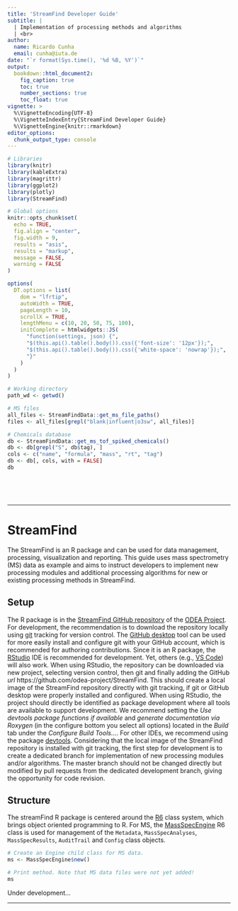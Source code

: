 ```yaml
---
title: 'StreamFind Developer Guide'
subtitle: |
  | Implementation of processing methods and algorithms
  | <br>
author:
  name: Ricardo Cunha
  email: cunha@iuta.de
date: "`r format(Sys.time(), '%d %B, %Y')`"
output:
  bookdown::html_document2:
    fig_caption: true
    toc: true
    number_sections: true
    toc_float: true
vignette: >
  %\VignetteEncoding{UTF-8}
  %\VignetteIndexEntry{StreamFind Developer Guide}
  %\VignetteEngine{knitr::rmarkdown}
editor_options: 
  chunk_output_type: console
---
```


```r
# Libraries
library(knitr)
library(kableExtra)
library(magrittr)
library(ggplot2)
library(plotly)
library(StreamFind)

# Global options
knitr::opts_chunk$set(
  echo = TRUE,
  fig.align = "center",
  fig.width = 9,
  results = "asis",
  results = "markup",
  message = FALSE,
  warning = FALSE
)

options(
  DT.options = list(
    dom = "lfrtip",
    autoWidth = TRUE,
    pageLength = 10,
    scrollX = TRUE,
    lengthMenu = c(10, 20, 50, 75, 100),
    initComplete = htmlwidgets::JS(
      "function(settings, json) {",
      "$(this.api().table().body()).css({'font-size': '12px'});",
      "$(this.api().table().body()).css({'white-space': 'nowrap'});",
      "}"
    )
  )
)

# Working directory
path_wd <- getwd()

```

```r
# MS files
all_files <- StreamFindData::get_ms_file_paths()
files <- all_files[grepl("blank|influent|o3sw", all_files)]

# Chemicals database
db <- StreamFindData::get_ms_tof_spiked_chemicals()
db <- db[grepl("S", db$tag), ]
cols <- c("name", "formula", "mass", "rt", "tag")
db <- db[, cols, with = FALSE]
db
```

<style>
pre {
  overflow-x: auto;
}
pre code {
  word-wrap: normal;
  white-space: pre;
}
</style>

<br>

<br>

***

# StreamFind

The StreamFind is an R package and can be used for data management, processing, visualization and reporting. This guide 
uses mass spectrometry (MS) data as example and aims to instruct developers to implement new processing modules and 
additional processing algorithms for new or existing processing methods in StreamFind.

## Setup

The R package is in the [StreamFind GitHub repository](https://github.com/odea-project/StreamFind) of the 
[ODEA Project](https://github.com/odea-project). For development, the recommendation is to download the repository 
locally using [git](https://git-scm.com/) tracking for version control. The [GitHub desktop](https://desktop.github.com/) 
tool can be used for more easily install and configure git with your GitHub account, which is recommended for authoring 
contributions. Since it is an R package, the [RStudio](https://posit.co/products/open-source/rstudio/) IDE is 
recommended for development. Yet, others (e.g., [VS Code](https://code.visualstudio.com/download)) will also work. When 
using RStudio, the repository can be downloaded via new project, selecting version control, then git and finally adding 
the GitHub *url* https://github.com/odea-project/StreamFind. This should create a local image of the StreamFind repository 
directly with git tracking, if git or GitHub desktop were properly installed and configured. When using RStudio, the 
project should directly be identified as package development where all tools are available to support development. We 
recommend setting the *Use devtools package functions if available* and *generate documentation via Roxygen* (in the 
configure bottom you select all options) located in the *Build* tab under the *Configure Build Tools...*. For other 
IDEs, we recommend using the package [devtools](https://www.r-project.org/nosvn/pandoc/devtools.html). Considering that 
the local image of the StreamFind repository is installed with git tracking, the first step for development is to create 
a dedicated branch for implementation of new processing modules and/or algorithms. The master branch should not be 
changed directly but modified by pull requests from the dedicated development branch, giving the opportunity for code 
revision.

## Structure

The streamFind R package is centered around the [R6](https://r6.r-lib.org/index.html) class system, which brings object 
oriented programming to R. For MS, the [MassSpecEngine](https://odea-project.github.io/StreamFind/reference/MassSpecEngine.html) 
R6 class is used for management of the `Metadata`, `MassSpecAnalyses`, `MassSpecResults`, `AuditTrail` and `Config` class objects.

```r
# Create an Engine child class for MS data.
ms <- MassSpecEngine$new()

# Print method. Note that MS data files were not yet added!
ms
```

Under development...

<!-- For implementation of processing methods, the [S7](https://rconsortium.github.io/S7/index.html) class *ProcessingStep*  -->
<!-- is used to dispatch settings to processing methods. See article [Evaluation of Wastewater Ozonation with Mass Spectrometry](https://odea-project.github.io/StreamFind/articles/demo_ozonation_project.html) for demonstration of usage.  -->
<!-- In essence, a given algorithm to be applied to a processing method is added to the *MassSpecEngine* or to a *Workflow*  -->
<!-- object as a *ProcessingStep* which is then used to process the data with the defined settings or parameters. The  -->
<!-- structure of a *ProcessingStep* is exemplified below for the algorithm `openms` to find features in MS data. -->

<!-- ```{r example-settings, results='markup'} -->
<!-- ffs <- MassSpecSettings_FindFeatures_openms() -->

<!-- ffs -->
<!-- ``` -->

<!-- As shown, the constructor of a *ProcessingStep* is a function always including `[engine name upper cammel case]Settings_[method name upper cammel case]_[algorithm name]`; More details are given in the Semantics (\@ref(semantics)). Then, the *ProcessingStep* can  -->
<!-- be directly applied to the *MassSpecEngine* or used to assemble an S7 class *Workflow* object. -->

<!-- ```{r add-settings, results='markup'} -->
<!-- workflow <- Workflow(list(ffs)) -->

<!-- workflow -->
<!-- ``` -->

<!-- Alternatively, the *ProcessingStep* can be saved as a JSON string and imported from a JSON file, as demonstrated below. -->

<!-- ```{r save-settings, results='markup'} -->
<!-- save(ffs, format = "json", name = "ffs") -->
<!-- ``` -->

<!-- ```{r show-json, results='markup'} -->
<!-- jsonlite::prettify(readLines("ffs.json")) -->
<!-- ``` -->

<!-- ```{r import-settings, results='markup'} -->
<!-- ffs <- read(ProcessingStep(), "ffs.json") -->

<!-- # "openms" replaced by "xcms3_centwave" -->
<!-- ffs -->
<!-- ``` -->

<!-- The use of the S3 object system for *ProcessingStep* gives flexibility to the list of parameters, meaning that each parameter entry can be a single numeric value, a vector of strings or even a full data.frame if required. Each *ProcessingStep* constructor (i.e., `[engine name upper cammel case]Settings_[method name upper cammel case]_[algorithm name]`) has a dedicated validation method to ensure that the parameters and metadata are in conformity (as shown below). The validation of a *ProcessingStep* is always performed before applying it to a processing method. -->

<!-- ```{r validate-settings, results='markup'} -->
<!-- validate(ffs) -->
<!-- ``` -->

<!-- Besides the S3 class *ProcessingStep*, the *ProcessingStep* object receives other class names that are used for S3 method dispatchment (i.e., direct the object to the dedicated S3 method where the actual processing algorithm is applied). Below we show the classes of the `ffs` *ProcessingStep*. The class *patRoon* means that the algorithm `openms` is applied via the package [patRoon](https://github.com/rickhelmus/patRoon). The class *MassSpecSettings_FindFeatures_openms* directs the object to the right processing method and indicates which algorithm to be applied. For this, an [S3 generic](http://adv-r.had.co.nz/S3.html) is used in each processing method (e.g., `MassSpecEngine$find_features()` or `MassSpecEngine$group_features()`) for the dispatchment. This process is not visible to the user but is essential for the developer. Implementation of new processing methods and/or algorithms must consider this structure. In the section Implementation (\@ref(implementation)) the process of adding new methods and algorithms is described in more detail. -->

<!-- ```{r other-classes, results='markup'} -->
<!-- class(ffs) -->
<!-- ``` -->

<!-- ## Semantics -->

<!-- Consistent semantics are attempted within the StreamFind R package. Some of the class and method names were already mentioned above and a clear use of the *underscore* to separate words for methods and use of *Upper Camel Case* for classes is visible. In this section, we try to highlight the defined rules for the most important semantic aspects. All the methods available via the class `MassSpecEngine$` are written with underscore to separate the words (e.g., `get_analysis_names()` or `annotate_features()`). The arguments of methods, functions and class constructors are always written with *Lower Camel Case* when more than one word is needed (e.g., `colorBy` or `minIntensity`). Classes are written with *Upper Camel Case* when two or more words are used (e.g., *MassSpecAnalysis* or *Metadata*) with the exception of the specific constructor functions for the different algorithm settings, which use the syntax `[engine name]Settings_[method name]_[algorithm name]` (e.g., *MassSpecSettings_FilterFeatures_StreamFind* or *RamanSettings_BinSpectra_StreamFind*); This supports and facilitates the association of the settings with the respective engine and processing method. Functions or methods not available to the user (i.e., not exported via the package NAMESPACE) are written with `.` at the beginning, followed by *underscore* to separate words (e.g., *.get_colors()* or *.plot_spectra_ms2_static()*). This is also applied to the S3 generics of the processing modules, which use the syntax `.s3_[module method]` (e.g., `.s3_FindFeatures` or `.s3_GroupFeatures`). -->

<!-- ## Files -->

<!-- The file structure of the StreamFind package is in line with the [CRAN official package development guideline](https://cran.r-project.org/doc/manuals/R-exts.html#:~:text=Contents%5D%5BIndex%5D-,1.1%20Package%20structure,which%20should%20not%20be%20empty).). All relevant files for the developer are in the R, src, man-roxygen, tests and vignettes. In the R folder are the R scripts, in the src folder are C++ libraries and the [Rcpp](https://cran.r-project.org/web/packages/Rcpp/index.html) interface functions, in the man-roxygen are the templates for documentation of arguments, in the tests are the test units that should be applied for each processing method and each algorithm implementation and finally, in the vignettes are articles, tutorials and guides for the users. R file names in the R folder have a defined name syntax according to the content/function. Class files are named with `class_[class type in capital_[class name].R]`. Exported MS function files are named with `fct_[optional engine associated]_[unique name].R`. Utility functions not exported are named with `utils_[unique name].R`. S3 methods for processing modules are written with `methods_S3_[engine name]_[method name]_[algorithm].R`. *ProcessingStep* constructors for a given engine are placed in a file named `class_S3_[engine name]Settings.R`. -->

<!-- # Implementation -->

<!-- The implementation of new processing methods and new algorithms for a given processing method differs in terms of impact change. While addition of new processing methods require the change of the main *MassSpecEngine* class and addition of new S3 generics, adding new algorithms for existing modules do not require changes in the existing files. Therefore, we describe their implementation in two separate sections. -->

<!-- ## New methods -->

<!-- Under definition. -->



<!-- ## New algorithms -->

<!-- Under definition. -->

<!-- # ```{r remove-ffs, include=FALSE} -->
<!-- # file.remove("ffs.json") -->
<!-- # ``` -->

***
